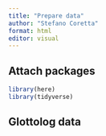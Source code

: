```yaml
---
title: "Prepare data"
author: "Stefano Coretta"
format: html
editor: visual
---
```


## Attach packages

```r
library(here)
library(tidyverse)
```

## Glottolog data
